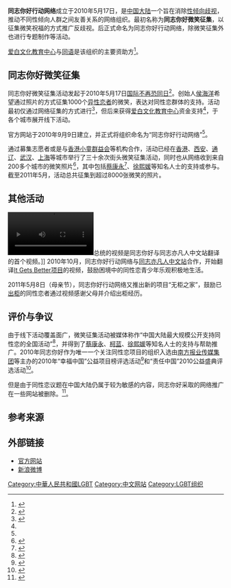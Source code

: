 {{Infobox Non-profit
| Non-profit_name = 同志你好行动网络<br /><small>同志你好微笑征集</small>
| Non-profit_logo = [[File:Smile4Gay_logo.gif|240px]]
| founded_date=2010年5月17日
| homepage = http://www.smile4gay.org/ 
| Non-profit_type     = 反[[性倾向|性倾向]][[歧视|歧视]]、[[LGBT文化|LGBT文化]]
| founder = [[侯海洋|侯海洋]]
}}
'''同志你好行动网络'''成立于2010年5月17日，是[[中国大陆|中国大陆]]一个旨在消除[[性倾向|性倾向]][[歧视|歧视]]，推动不同性倾向人群之间友善关系的网络组织。最初名称为'''同志你好微笑征集'''，以征集微笑祝福的方式推广反歧视。后正式命名为同志你好行动网络，除微笑征集外也进行专题制作等活动。

[[爱白网|爱白文化教育中心]]与[[同语|同语]]是该组织的主要资助方<ref name="milestone">{{cite web|url=http://www.smile4gay.org/cn/%E5%85%B3%E4%BA%8E%E6%88%91%E4%BB%AC/%E5%A4%A7%E4%BA%8B%E8%AE%B0|title=大记事|accessdate=2011-06-09|publisher=同志你好行动网络|archive-date=2011-09-25|archive-url=https://web.archive.org/web/20110925010352/http://www.smile4gay.org/cn/%e5%85%b3%e4%ba%8e%e6%88%91%e4%bb%ac/%e5%a4%a7%e4%ba%8b%e8%ae%b0|dead-url=yes}}</ref>。

==同志你好微笑征集==
同志你好微笑征集活动发起于2010年5月17日[[国际不再恐同日|国际不再恐同日]]<ref>{{cite news|title=大学生征集“微笑”致力消除同性恋偏见|url=http://epaper.sxqnb.com.cn/shtml/sxqnb/20100630/17111.shtml|date=2010-06-30|page=3|work=山西青年报|accessdate=2011-06-09}}{{dead link|date=2017年12月 |bot=InternetArchiveBot |fix-attempted=yes }}</ref>。创始人[[侯海洋|侯海洋]]希望通过照片的方式征集1000个[[异性恋者|异性恋者]]的微笑，表达对同性恋群体的支持。活动最初仅通过网络征集的方式进行<ref>{{cite news|title=“微笑”征集 能否让同性恋立法早日到来？|url=http://www.022net.com/2010/6-30/47417340274659.html|date=2010-06-30|work=人民网|accessdate=2011-06-09}}{{dead link|date=2017年12月 |bot=InternetArchiveBot |fix-attempted=yes }}</ref>，但后来获得[[爱白网|爱白文化教育中心]]资金支持<ref name="milestone" />，于各个城市展开线下活动。

官方网站于2010年9月9日建立，并正式将组织命名为“同志你好行动网络”<ref name="milestone" />。

通过募集志愿者或是与[[香港小童群益会|香港小童群益会]]等机构合作，活动已经在[[香港|香港]]、[[西安|西安]]、[[通辽|通辽]]、[[武汉|武汉]]、[[上海|上海]]等城市举行了三十余次街头微笑征集活动，同时也从网络收到来自200多个城市的微笑照片<ref>{{cite news|url=http://cswbszb.chinajilin.com.cn/html/2010-12/02/content_675290.htm|title=“同志你好”照片展呼吁包容同性恋|date=2010-12-02|accessdate=2011-06-09|work=城市晚报|page=A06|author=李靖|archive-url=https://web.archive.org/web/20101202053636/http://cswbszb.chinajilin.com.cn/html/2010-12/02/content_675290.htm|archive-date=2010-12-02|dead-url=yes}}</ref>，其中包括[[蔡康永|蔡康永]]<ref>{{cite web|url=http://www.1314xt.com/article/87/6671.html|title=同志你好：蔡康永对同性恋群体送出微笑和问候|date=2010-11-16|accessdate=2011-06-09|work=心同网|archive-url=https://web.archive.org/web/20101119112351/http://1314xt.com/article/87/6671.html|archive-date=2010-11-19|dead-url=yes}}</ref>、[[徐熙媛|徐熙媛]]等知名人士的支持或参与。截至2011年5月，活动总共征集到超过8000张微笑的照片。

==其他活动==
[[File:President_Obama_-_It_Gets_Better.webm|200px]]总统的视频是同志你好与同志亦凡人中文站翻译的首个视频。]]
2010年10月，同志你好行动网络与[[同志亦凡人中文站|同志亦凡人中文站]]合作，开始翻译[[It_Gets_Better项目|It Gets Better项目]]的视频，鼓励困境中的同性恋青少年乐观积极地生活。

2011年5月8日（母亲节），同志你好行动网络又推出新的项目“无柜之家”，鼓励已[[出柜|出柜]]的同性恋者通过视频感谢父母并介绍出柜经历。

==评价与争议==
由于线下活动覆盖面广，微笑征集活动被媒体称作“中国大陆最大规模公开支持同性恋的全国活动”<ref>{{cite web|url=http://www.china-gad.org/Infor/ShowArticle.asp?ArticleID=9920|title=专访：侯海洋，“同志你好”发起人|date=2011-05-23|accessdate=2011-06-29|archive-date=2015-12-26|archive-url=https://web.archive.org/web/20151226032201/http://www.china-gad.org/Infor/ShowArticle.asp?ArticleID=9920|dead-url=no}}</ref>，并得到了[[蔡康永|蔡康永]]、[[柯蓝|柯蓝]]、[[徐熙媛|徐熙媛]]等知名人士的支持与帮助推广。2010年同志你好作为唯一一个关注同性恋项目的组织入选由[[南方报业传媒集团|南方报业传媒集团]]等主办的2010年“幸福中国”公益项目榜评选活动<ref>{{cite web|url=http://www.1314xt.com/article/90/6330.html|title=“同志你好”参加“幸福中国”公益榜评选|date=2010-09-15|accessdate=2011-06-09|archive-url=https://web.archive.org/web/20111105225510/http://1314xt.com/article/90/6330.html|archive-date=2011-11-05|dead-url=yes}}</ref>和“责任中国”2010公益盛典评选活动<ref>{{cite web|url=http://www.feminist.cn/mos/content/view/2927/14641/|title=网络投票，支持同志你好参选“责任中国”|date=2010-11-27|accessdate=2011-06-09}}{{dead link|date=2017年12月 |bot=InternetArchiveBot |fix-attempted=yes }}</ref>。

但是由于同性恋议题在中国大陆仍属于较为敏感的内容，同志你好采取的网络推广在一些网站被删除。<ref>{{cite news|url=http://www.aibai.com/infoview.php?id=21381|title=帖子在天涯社区被删被封，同志你好行动网络发公开信要求解释道歉|work=爱白网|date=2010-10-19|accessdate=2011-06-09|deadurl=yes|archiveurl=https://web.archive.org/web/20101229055309/http://www.aibai.com/infoview.php?id=21381|archivedate=2010-12-29}}</ref>。

==参考来源==
{{reflist}}

==外部链接==
*[https://web.archive.org/web/20101114204908/http://www.smile4gay.org/ 官方网站]
*[http://weibo.com/smile4gayinfo 新浪微博]

[[Category:中華人民共和國LGBT|Category:中華人民共和國LGBT]]
[[Category:中文网站|Category:中文网站]]
[[Category:LGBT组织|Category:LGBT组织]]